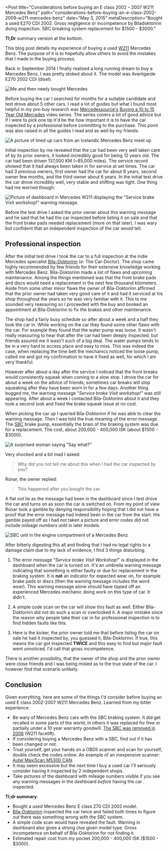 
<Post
  title="Considerations before buying an E class 2002 – 2007 W211 Mercedes Benz"
  path="considerations-before-buying-an-e-class-2002-2009-w211-mercedes-benz"
  date="May 3, 2015"
  metaDescription="Bought a used E270 CDI 2002. Gross negligence or
  incompetence by Bíladoktorinn doing inspection. SBC breaking system
  replacement for $1500 - $3000."
>

**Tl;Dr** summary version at the bottom.

This blog post details my experience of buying a used [W211][0] Mercedes Benz. The purpose of it is
to hopefully allow others to avoid the mistakes that I made in the buying process.

Back in September 2014 I finally realised a long running dream to buy a Mercedes Benz. I was pretty
stoked about it. The model was Avantgarde E270 2002 CDI (disel).

<Image
  src="/images/considerations-before-buying-an-e-class-2002-2009-w211-mercedes-benz/jonrh-benz.jpg"
  alt="Me and then newly bought Mercedes"
  width={1024}
  height={641}
/>

Before buying the car I searched for months for a suitable candidate and test drove about 5 other
cars. I read a lot of guides but what I found most helpful in my pre-buy research was
[Mercedessource's][1] [Buying a 10 to 15 Year Old Mercedes][2] video series. The series covers a
lot of good advice but if I were to pick one tip it'd be the how important it is to have the car
inspected by a professional before committing to the purchase. This point was also raised in all
the guides I read and as well by my friends.

<Image
  src="/images/considerations-before-buying-an-e-class-2002-2009-w211-mercedes-benz/benz-meetup-2014.jpg"
  alt="A picture of lined up cars from an Icelandic Mercedes Benz meet up"
  width={960}
  height={720}
/>

Initial inspection by me revealed that the car had been very well taken care of by its prior
owners, it looked incredibly good for being 12 years old. The car had been driven 137,000 KM
(~85,000 miles). The service record showed that it had always been taken in for service at set
times. The car had 3 previous owners, first owner had the car for about 6 years, second owner few
months, and the third owner about 6 years. In the initial test drive the car drove incredibly well,
very stable and shifting was tight. One thing had me worried though:

<Image
  src="/images/considerations-before-buying-an-e-class-2002-2009-w211-mercedes-benz/service-brake-visit-workshop.jpg"
  alt='Picture of dashboard in Mercedes W211 displaying the "Service brake Visit workshop!" warning message.'
  width={1035}
  height={972}
/>

Before the test drive I asked the prior owner about this warning message and he said that he had
the car inspected before listing it on sale and that the front brake pads needed replacement (more
on that later). I was wary but confident that an independent inspection of the car would tell.


## Professional inspection
After the initial test drive I took the car to a full inspection at the indie Mercedes specialist
[Bíla-Doktorinn][3] (*e*: The Car-Doctor). The shop came highly recommended by few friends for
their extensive knowledge working with Mercedes Benz. Bíla-Doktorinn made a list of flaws and
upcoming maintenance. Among the things mentioned was that the front brake pads and discs would need
a replacement in the next few thousand kilometers. Aside from some other minor flaws the owner of
Bíla-Doktorinn affirmed that the prior owner had taken very good care of it and had it serviced at
his shop throughout the years so he was very familiar with it. This to me sounded very reassuring
so I proceeded with the buy and booked an appointment at Bíla-Doktorinn to fix the brakes and other
maintenance.

The shop had a fairly busy schedule so after about a week and a half they took the car in. While
working on the car they found some other flaws with the car. For example they found that the water
pump was loose. It wasn't really reassuring to hear that after the car had been deeply inspected,
but friends assured me it wasn't such of a big deal. The water pumps tends to be in a very hard to
access place and easy to miss. This was indeed the case, when replacing the time belt the mechanics
noticed the loose pump, called me and got my confirmation to have it fixed as well, for which I am
very thankful.

However after about a day after the service I noticed that the front breaks would consistently
squeak when coming to a slow stop. I drove the car for about a week on the advice of friends,
sometimes car breaks will stop squeaking after they have been worn in for a few days. Another thing
bugged me, the warning message "*Service brake Visit workshop!*" was still appearing. After
about a week I contacted Bíla-Doktorinn about it and they took a second look and fixed the brake
squeak issue at no cost.

When picking the car up I queried Bíla-Doktorinn if he was able to clear the warning message.
*Then* I was told the true meaning of the error message. The [SBC][4] brake pump, essentially the
brain of the braking system was due for a replacement. The cost, about 200,000 - 400,000 ISK (about
$1500 - $3000).

<Image
  src="/images/considerations-before-buying-an-e-class-2002-2009-w211-mercedes-benz/say-what.gif"
  alt='A surprised woman saying "Say what?"'
  width={500}
  height={220}
/>

Very shocked and a bit mad I asked:

> Why did you not tell me about this when I had the car inspected by you?

Rúnar, the owner replied:

> This happened after you bought the car.

A flat out lie as the message had been in the dashboard since I test drove the car and turns on as
soon the car is switched on. From my point of view Rúnar took a gamble by denying responsibility
hoping that I did not have a proof that the error message had indeed been in the car from the
start. His gamble payed off as I had not taken a picture and error codes did not include mileage
numbers until in later models.

<Image
  src="/images/considerations-before-buying-an-e-class-2002-2009-w211-mercedes-benz/sbc-mercedes-benz.jpg"
  alt="SBC unit in the engine compartment of a Mercedes Benz"
  width={800}
  height={600}
/>

After bitterly digesting this all and finding that I had no legal rights to a damage claim due to
my lack of evidence, I find 3 things disturbing:


1. The error message "*Service brake Visit Workshop!*" is displayed in the dashboard when the car
is turned on. It's an umbrella warning message indicating that something is either faulty or due
for replacement in the braking system. It is **not** an indicator for expected wear on, for
example brake pads or discs (then the warning message includes the word *wear*). This warning
message alone should have tipped off an experienced Mercedes mechanic doing work on this type of
car. It didn't.

2. A simple code scan on the car will show this fault as well. Either Bíla-Doktorinn did not do
such a scan or overlooked it. A major mistake since the reason why people take their car in for
professional inspection is to find hidden faults like this.

3. Here is the kicker, the prior owner told me that before listing the car on sale he had it
inspected by, you guessed it, Bíla-Doktorinn. If true, this means the car got inspected
**TWICE** and this easy to find but major fault went unnoticed. I'd call that gross incompetence.


There is another possibility, that the owner of the shop and the prior owner were close friends
and I was being misled as to the true state of the car. I however find that scenario unlikely.


## Conclusion
Given everything, here are some of the things I'd consider before buying an used E class 2002-2007
W211 Mercedes Benz. Learned from my bitter experience:

+ Be wary of Mercedes Benz cars with the SBC braking system. It did get recalled in some parts of
the world, in others it was replaced for free or partially under a 10 year warranty goodwill.
[The SBC was removed in 2006][5] (W211 facelift).
+ If considering buying a Mercedes Benz with a SBC, find out if it has been changed or not.
+ Trust yourself, get your hands on a OBDII scanner and scan for yourself, double check the codes
online. An example of an inexpensive scanner: [Autel MaxiScan MS300 CAN][6].
+ It may seem excessive but the next time I buy a used car I'll seriously consider having it
inspected by 2 independent shops.
+ Take pictures of the dashboard with mileage numbers visible if you see any warning messages in
the dashboard *before* having the car inspected.

**Tl;dr summary**:

+ Bought a used Mercedes Benz E class 270 CDI 2002 model.
+ [Bíla-Doktorinn][3] inspected the car twice and failed both times to figure out there was
something wrong with the SBC system.
+ A simple code scan would have revealed the fault. Warning in dashboard also gives a strong clue
given model type. Gross incompetence on behalf of Bíla-Doktorinn for not finding it.
+ Estimated repair cost from my pocket 200,000 - 400,000 ISK ($1500 - $3000).


[0]: http://en.wikipedia.org/wiki/Mercedes-Benz_E-Class_%28W211%29
[1]: https://www.youtube.com/user/Mercedessource
[2]: https://www.youtube.com/playlist?list=PLtRKk64pu2wor0z1jFnOhv6LIBlIh1Kxa
[3]: http://www.doktorinn.is/
[4]: http://en.wikipedia.org/wiki/Sensotronic_Brake_Control
[5]: http://autoweek.com/article/car-news/mercedes-cancels-wire-brake-system-decision-blow-technologys-future
[6]: http://www.amazon.com/gp/product/B001LHVOVK/

</Post>
